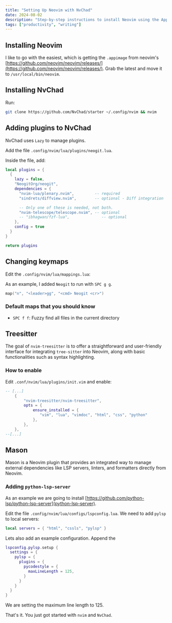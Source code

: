 ```yaml
---
title: "Setting Up Neovim with NvChad"
date: 2024-08-02
description: "Step-by-step instructions to install Neovim using the AppImage, configure NvChad, add essential plugins, customize keymaps, and enhance your development experience with Treesitter and Mason."
tags: ["productivity", "writing"]
---
```


## Installing Neovim

I like to go with the easiest, which is getting the `.appimage` from neovim's [https://github.com/neovim/neovim/releases/](https://github.com/neovim/neovim/releases/).
Grab the latest and move it to `/usr/local/bin/neovim`.

## Installing NvChad

Run:

```sh
git clone https://github.com/NvChad/starter ~/.config/nvim && nvim
```

## Adding plugins to NvChad

NvChad uses `Lazy` to manage plugins.

Add the file `.config/nvim/lua/plugins/neogit.lua`.

Inside the file, add:

```lua
local plugins = {
  {
    lazy = false,
    "NeogitOrg/neogit",
    dependencies = {
      "nvim-lua/plenary.nvim",         -- required
      "sindrets/diffview.nvim",        -- optional - Diff integration

      -- Only one of these is needed, not both.
      "nvim-telescope/telescope.nvim", -- optional
      -- "ibhagwan/fzf-lua",              -- optional
    },
    config = true
  }
}

return plugins
```

## Changing keymaps

Edit the `.config/nvim/lua/mappings.lua`:

As an example, I added `Neogit` to run with `SPC g g`.

```lua
map("n", "<leader>gg", "<cmd> Neogit <cr>")
```

### Default maps that you should know

- `SPC f f`: Fuzzy find all files in the current directory

## Treesitter

The goal of `nvim-treesitter` is to offer a straightforward and user-friendly interface for integrating `tree-sitter` into Neovim, along with basic functionalities such as syntax highlighting.

### How to enable

Edit `.conf/nvim/lua/plugins/init.vim` and enable:

```lua
-- [...]
    {
        "nvim-treesitter/nvim-treesitter",
        opts = {
            ensure_installed = {
               "vim", "lua", "vimdoc", "html", "css", "python"
            },
        },
    },
--[...]
```

## Mason

Mason is a Neovim plugin that provides an integrated way
to manage external dependencies
like LSP servers, linters, and formatters directly from Neovim.

### Adding `python-lsp-server`

As an example we are going to install [https://github.com/python-lsp/python-lsp-server](python-lsp-server).

Edit the file `.config/nvim/lua/configs/lspconfig.lua`.
We need to add `pylsp` to local servers:

```lua
local servers = { "html", "cssls", "pylsp" }
```

Lets also add an example configuration. Append the

```lua
lspconfig.pylsp.setup {
  settings = {
    pylsp = {
      plugins = {
        pycodestyle = {
          maxLineLength = 125,
        }
      }
    }
  }
}
```

We are setting the maximum line length to 125.

That's it.
You just got started with `nvim` and `NvChad`.
